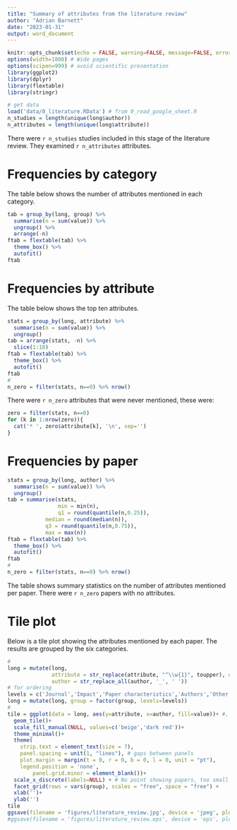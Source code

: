 ```yaml
---
title: "Summary of attributes from the literature review"
author: "Adrian Barnett"
date: "2023-01-31"
output: word_document
---
```


```r
knitr::opts_chunk$set(echo = FALSE, warning=FALSE, message=FALSE, error=FALSE, comment='', dpi=400)
options(width=1000) # Wide pages
options(scipen=999) # avoid scientific presentation
library(ggplot2)
library(dplyr)
library(flextable)
library(stringr)

# get data
load('data/0_literature.RData') # from 0_read_google_sheet.R
n_studies = length(unique(long$author))
n_attributes = length(unique(long$attribute))
```

There were `r n_studies` studies included in this stage of the literature review. They examined `r n_attributes` attributes.

# Frequencies by category

The table below shows the number of attributes mentioned in each category.

```r
tab = group_by(long, group) %>%
  summarise(n = sum(value)) %>%
  ungroup() %>%
  arrange(-n)
ftab = flextable(tab) %>%
  theme_box() %>%
  autofit()
ftab
```

# Frequencies by attribute

The table below shows the top ten attributes.

```r
stats = group_by(long, attribute) %>%
  summarise(n = sum(value)) %>%
  ungroup() 
tab = arrange(stats, -n) %>%
  slice(1:10)
ftab = flextable(tab) %>%
  theme_box() %>%
  autofit()
ftab
#
n_zero = filter(stats, n==0) %>% nrow()
```


There were `r n_zero` attributes that were never mentioned, these were:

```r
zero = filter(stats, n==0)
for (k in 1:nrow(zero)){
  cat('* ', zero$attribute[k], '\n', sep='')
}
```

# Frequencies by paper

```r
stats = group_by(long, author) %>%
  summarise(n = sum(value)) %>%
  ungroup() 
tab = summarise(stats,
                min = min(n),
                q1 = round(quantile(n,0.25)),
            median = round(median(n)),
            q3 = round(quantile(n,0.75)),
            max = max(n))
ftab = flextable(tab) %>%
  theme_box() %>%
  autofit()
ftab
#
n_zero = filter(stats, n==0) %>% nrow()
```

The table shows summary statistics on the number of attributes mentioned per paper.
There were `r n_zero` papers with no attributes.

# Tile plot

Below is a tile plot showing the attributes mentioned by each paper. The results are grouped by the six categories.

```r
#
long = mutate(long, 
              attribute = str_replace(attribute, "^\\w{1}", toupper), # first word should be capital
              author = str_replace_all(author, '_', ' '))
# for ordering
levels = c('Journal','Impact','Paper characteristics','Authors','Other','Activity')
long = mutate(long, group = factor(group, levels=levels))
#
tile = ggplot(data = long, aes(y=attribute, x=author, fill=value))+ #, alpha = group))+ alpha makes shading per group
  geom_tile()+
  scale_fill_manual(NULL, values=c('beige','dark red'))+
  theme_minimal()+
  theme(
    strip.text = element_text(size = 7),
    panel.spacing = unit(1, "lines"), # gaps between panels
    plot.margin = margin(t = 0, r = 0, b = 0, l = 0, unit = "pt"),
    legend.position = 'none',
        panel.grid.minor = element_blank())+
  scale_x_discrete(labels=NULL) + # No point showing papers, too small
  facet_grid(rows = vars(group), scales = "free", space = "free") +
  xlab('')+
  ylab('')
tile
ggsave(filename = 'figures/literature_review.jpg', device = 'jpeg', plot = tile, units = 'in', width=9, height=12, dpi=600)
#ggsave(filename = 'figures/literature_review.eps', device = 'eps', plot = tile, width=9, height=12) # for protocol
```

